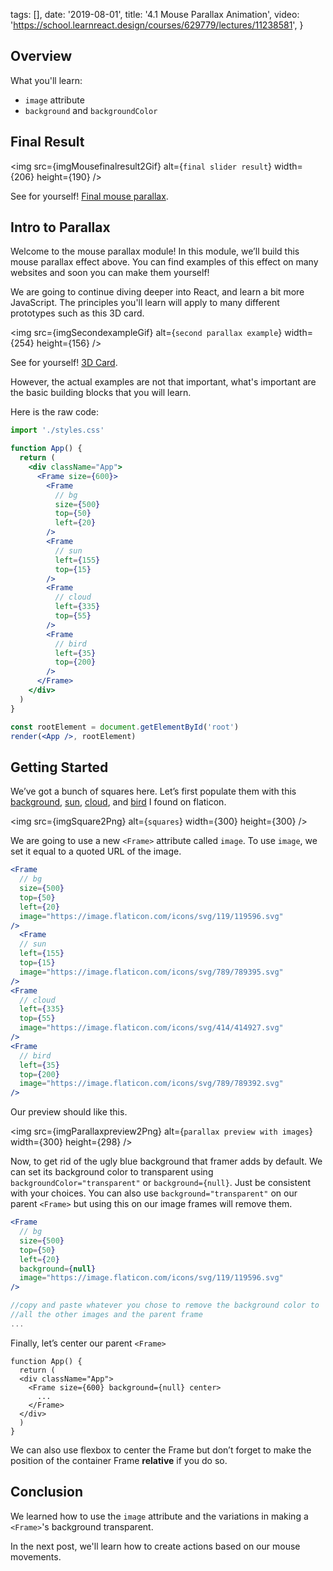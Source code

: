 
  tags: [],
  date: '2019-08-01',
  title: '4.1 Mouse Parallax Animation',
  video: 'https://school.learnreact.design/courses/629779/lectures/11238581',
}


## Overview

What you'll learn:

- `image` attribute
- `background` and `backgroundColor`

## Final Result

<img
  src={imgMousefinalresult2Gif}
  alt={`final slider result`}
  width={206}
  height={190}
/>

See for yourself! [Final mouse parallax](https://pt866.codesandbox.io/).

## Intro to Parallax

Welcome to the mouse parallax module! In this module, we’ll build this mouse parallax effect above.
You can find examples of this effect on many websites and soon you can make them yourself!

We are going to continue diving deeper into React, and learn a bit more JavaScript. The principles you'll learn will apply to many different prototypes such as this 3D card.

<img
  src={imgSecondexampleGif}
  alt={`second parallax example`}
  width={254}
  height={156}
/>

See for yourself! [3D Card](https://vrnf3.csb.app/).

However, the actual examples are not that important, what's important are the basic building blocks that you will learn.

<!-- **TODO**

Here is the link to the [starter code](https://github.com/lintonye/prototyping-with-react-framer/tree/4.1-mouse-parallax-starter/app). -->

Here is the raw code:

```jsx
import './styles.css'

function App() {
  return (
    <div className="App">
      <Frame size={600}>
        <Frame
          // bg
          size={500}
          top={50}
          left={20}
        />
        <Frame
          // sun
          left={155}
          top={15}
        />
        <Frame
          // cloud
          left={335}
          top={55}
        />
        <Frame
          // bird
          left={35}
          top={200}
        />
      </Frame>
    </div>
  )
}

const rootElement = document.getElementById('root')
render(<App />, rootElement)
```

## Getting Started

We’ve got a bunch of squares here. Let’s first populate them with this [background](https://image.flaticon.com/icons/svg/119/119596.svg), [sun](https://image.flaticon.com/icons/svg/789/789395.svg), [cloud](https://image.flaticon.com/icons/svg/414/414927.svg), and [bird](https://image.flaticon.com/icons/svg/789/789392.svg) I found on flaticon.

<img src={imgSquare2Png} alt={`squares`} width={300} height={300} />

We are going to use a new `<Frame>` attribute called `image`. To use `image`, we set it equal to a quoted URL of the image.

```jsx
<Frame
  // bg
  size={500}
  top={50}
  left={20}
  image="https://image.flaticon.com/icons/svg/119/119596.svg"
/>
  <Frame
  // sun
  left={155}
  top={15}
  image="https://image.flaticon.com/icons/svg/789/789395.svg"
/>
<Frame
  // cloud
  left={335}
  top={55}
  image="https://image.flaticon.com/icons/svg/414/414927.svg"
/>
<Frame
  // bird
  left={35}
  top={200}
  image="https://image.flaticon.com/icons/svg/789/789392.svg"
/>
```

Our preview should like this.

<img
  src={imgParallaxpreview2Png}
  alt={`parallax preview with images`}
  width={300}
  height={298}
/>

Now, to get rid of the ugly blue background that framer adds by default. We can set its background color to transparent using `backgroundColor="transparent"` or `background={null}`. Just be consistent with your choices. You can also use `background="transparent"` on our parent `<Frame>` but using this on our image frames will remove them.

```jsx
<Frame
  // bg
  size={500}
  top={50}
  left={20}
  background={null}
  image="https://image.flaticon.com/icons/svg/119/119596.svg"
/>

//copy and paste whatever you chose to remove the background color to
//all the other images and the parent frame
...
```

Finally, let’s center our parent `<Frame>`

```jsx{4}
function App() {
  return (
  <div className="App">
    <Frame size={600} background={null} center>
      ...
    </Frame>
  </div>
  )
}
```

We can also use flexbox to center the Frame but don’t forget to make the position of the container Frame **relative** if you do so.

## Conclusion

We learned how to use the `image` attribute and the variations in making a `<Frame>`'s background transparent.

In the next post, we'll learn how to create actions based on our mouse movements.
